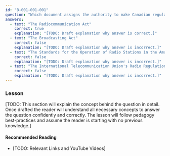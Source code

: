 ```yaml
---
id: "B-001-001-001"
question: "Which document assigns the authority to make Canadian regulations governing radiocommunications?"
answers:
  - text: "The Radiocommunication Act"
    correct: true
    explanation: "[TODO: Draft explanation why answer is correct.]"
  - text: "The Broadcasting Act"
    correct: false
    explanation: "[TODO: Draft explanation why answer is incorrect.]"
  - text: "The Standards for the Operation of Radio Stations in the Amateur Radio Service"
    correct: false
    explanation: "[TODO: Draft explanation why answer is incorrect.]"
  - text: "The International Telecommunication Union's Radio Regulations"
    correct: false
    explanation: "[TODO: Draft explanation why answer is incorrect.]"
---
```


### Lesson

[TODO: This section will explain the concept behind the question in detail. Once drafted the reader will understand all necessary concepts to answer the question confidently and correctly. The lesson will follow pedagogy best-practices and assume the reader is starting with no previous knowledge.]

#### Recommended Reading

- [TODO: Relevant Links and YouTube Videos]
